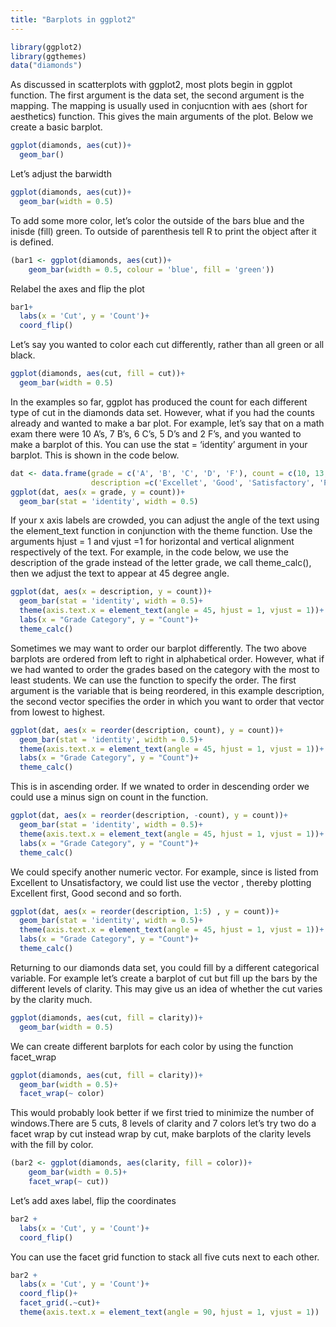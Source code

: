 ```yaml
---
title: "Barplots in ggplot2"
---
```


```r
library(ggplot2)
library(ggthemes)
data("diamonds")
```


As discussed in scatterplots with ggplot2, most plots begin in ggplot function. The first argument is the data set, the second argument is the mapping. The mapping is usually used in conjucntion with aes (short for aesthetics) function. This gives the main arguments of the plot. Below we create a basic barplot.
```r
ggplot(diamonds, aes(cut))+
  geom_bar()
```

Let's adjust the barwidth
```r
ggplot(diamonds, aes(cut))+
  geom_bar(width = 0.5)
```

To add some more color, let's color the outside of the bars blue and the inisde (fill) green.  To outside of parenthesis tell R to print the object after it is defined.
```r
(bar1 <- ggplot(diamonds, aes(cut))+
    geom_bar(width = 0.5, colour = 'blue', fill = 'green'))
```

Relabel the axes and flip the plot
```r
bar1+
  labs(x = 'Cut', y = 'Count')+
  coord_flip()
```


Let's say you wanted to color each cut differently, rather than all green or all black.
```r
ggplot(diamonds, aes(cut, fill = cut))+
  geom_bar(width = 0.5)
```

In the examples so far, ggplot has produced the count for each different type of cut in the diamonds data set. However, what if you had the counts already and wanted to make a bar plot. For example, let's say that on a math exam there were 10 A's, 7 B's, 6 C's, 5 D's and 2 F's, and you wanted to make a barplot of this. You can use the stat = 'identity' argument in your barplot. This is shown in the code below.

```r
dat <- data.frame(grade = c('A', 'B', 'C', 'D', 'F'), count = c(10, 13, 6, 5, 2), 
                  description =c('Excellet', 'Good', 'Satisfactory', 'Poor', 'Unsatisfactory'))
ggplot(dat, aes(x = grade, y = count))+
  geom_bar(stat = 'identity', width = 0.5)
```

If your x axis labels are crowded, you can adjust the angle of the text using the element_text function in conjunction with the theme function. Use the arguments hjust = 1 and vjust =1 for horizontal and vertical alignment respectively of the text. For example, in the code below, we use the description of the grade instead of the letter grade, we call theme_calc(), then we adjust the text to appear at 45 degree angle.


```r
ggplot(dat, aes(x = description, y = count))+
  geom_bar(stat = 'identity', width = 0.5)+
  theme(axis.text.x = element_text(angle = 45, hjust = 1, vjust = 1))+
  labs(x = "Grade Category", y = "Count")+
  theme_calc()
```

Sometimes we may want to order our barplot differently. The two above barplots are ordered from left to right in alphabetical order. However, what if we had wanted to order the grades based on the category with the most to least students. We can use the function \code{reorder} to specify the order. The first argument is the variable that is being reordered, in this example description, the second vector specifies the order in which you want to order that vector from lowest to highest.

```r
ggplot(dat, aes(x = reorder(description, count), y = count))+
  geom_bar(stat = 'identity', width = 0.5)+
  theme(axis.text.x = element_text(angle = 45, hjust = 1, vjust = 1))+
  labs(x = "Grade Category", y = "Count")+
  theme_calc()
```

This is in ascending order. If we wnated to order in descending order we could use a minus sign on count in the \code{reorder} function.
```r
ggplot(dat, aes(x = reorder(description, -count), y = count))+
  geom_bar(stat = 'identity', width = 0.5)+
  theme(axis.text.x = element_text(angle = 45, hjust = 1, vjust = 1))+
  labs(x = "Grade Category", y = "Count")+
  theme_calc()
```
We could specify another numeric vector. For example, since \code{dat$description} is listed from Excellent to Unsatisfactory, we could list use the vector \code{1:5}, thereby plotting Excellent first, Good second and so forth.
```r
ggplot(dat, aes(x = reorder(description, 1:5) , y = count))+
  geom_bar(stat = 'identity', width = 0.5)+
  theme(axis.text.x = element_text(angle = 45, hjust = 1, vjust = 1))+
  labs(x = "Grade Category", y = "Count")+
  theme_calc()
```


Returning to our diamonds data set, you could fill by a different categorical variable. For example let's create a barplot of cut but fill up the bars by the different levels of clarity. This may give us an idea of whether the cut varies by the clarity much.
```r
ggplot(diamonds, aes(cut, fill = clarity))+
  geom_bar(width = 0.5)
```

We can create different barplots for each color by using the function facet_wrap
```r
ggplot(diamonds, aes(cut, fill = clarity))+
  geom_bar(width = 0.5)+
  facet_wrap(~ color)
```

This would probably look better if we first tried to minimize the number of windows.There are 5 cuts, 8 levels of clarity and 7 colors let's try two do a facet wrap by cut instead wrap by cut, make barplots of the clarity levels with the fill by color.
```r
(bar2 <- ggplot(diamonds, aes(clarity, fill = color))+
    geom_bar(width = 0.5)+
    facet_wrap(~ cut))
```

Let's add axes label, flip the coordinates
```r
bar2 +
  labs(x = 'Cut', y = 'Count')+
  coord_flip()
```

You can use the facet grid function to stack all five cuts next to each other.
```r
bar2 +
  labs(x = 'Cut', y = 'Count')+
  coord_flip()+
  facet_grid(.~cut)+
  theme(axis.text.x = element_text(angle = 90, hjust = 1, vjust = 1))
```